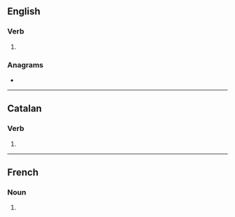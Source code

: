 ==English==

===Verb===
{{head|en|verb form}}

# {{en-third-person singular of|rebut}}

===Anagrams===
* {{anagrams|en|Buster|Strube|Stuber|brutes|burets|buster|surbet|tubers}}

----

==Catalan==

===Verb===
{{head|ca|verb form}}

# {{ca-verb form of|g=mpl|m=ptc|t=past|rebre}}

----

==French==

===Noun===
{{head|fr|noun plural form|g=?}}

# {{plural of|rebut|lang=fr}}